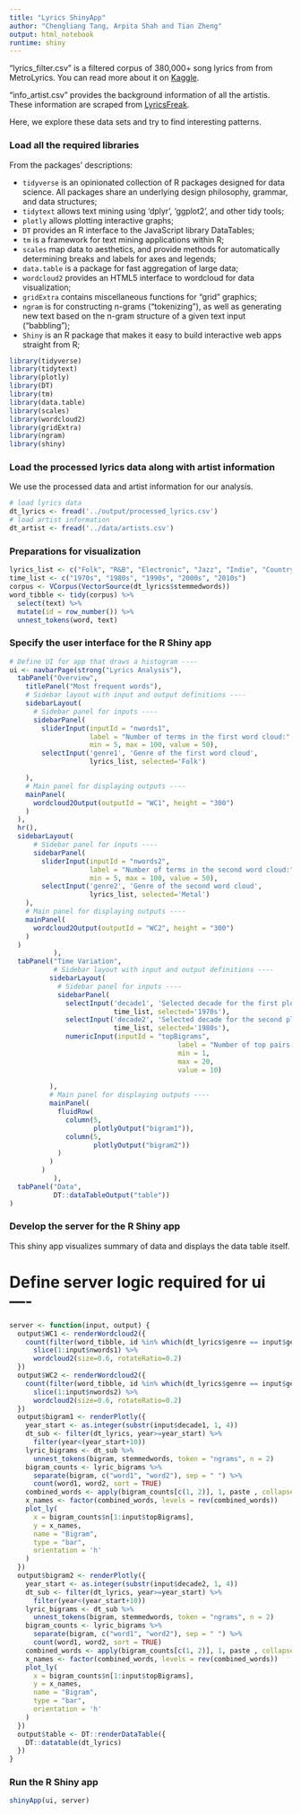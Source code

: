```yaml
---
title: "Lyrics ShinyApp"
author: "Chengliang Tang, Arpita Shah and Tian Zheng"
output: html_notebook
runtime: shiny
---
```


"lyrics_filter.csv" is a filtered corpus of 380,000+ song lyrics from from MetroLyrics. You can read more about it on [Kaggle](https://www.kaggle.com/gyani95/380000-lyrics-from-metrolyrics).

"info_artist.csv" provides the background information of all the artistis. These information are scraped from [LyricsFreak](https://www.lyricsfreak.com/).

Here, we explore these data sets and try to find interesting patterns.

### Load all the required libraries

From the packages' descriptions:

+ `tidyverse` is an opinionated collection of R packages designed for data science. All packages share an underlying design philosophy, grammar, and data structures;
+ `tidytext` allows text mining using 'dplyr', 'ggplot2', and other tidy tools;
+ `plotly` allows plotting interactive graphs;
+ `DT` provides an R interface to the JavaScript library DataTables;
+ `tm` is a framework for text mining applications within R;
+ `scales` map data to aesthetics, and provide methods for automatically determining breaks and labels for axes and legends;
+ `data.table` is a package for fast aggregation of large data;
+ `wordcloud2` provides an HTML5 interface to wordcloud for data visualization;
+ `gridExtra` contains miscellaneous functions for "grid" graphics;
+ `ngram` is for constructing n-grams (“tokenizing”), as well as generating new text based on the n-gram structure of a given text input (“babbling”);
+ `Shiny` is an R package that makes it easy to build interactive web apps straight from R;

```r
library(tidyverse)
library(tidytext)
library(plotly)
library(DT)
library(tm)
library(data.table)
library(scales)
library(wordcloud2)
library(gridExtra)
library(ngram)
library(shiny) 
```


### Load the processed lyrics data along with artist information

We use the processed data and artist information for our analysis.

```r
# load lyrics data
dt_lyrics <- fread('../output/processed_lyrics.csv') 
# load artist information
dt_artist <- fread('../data/artists.csv') 
```

### Preparations for visualization
```r
lyrics_list <- c("Folk", "R&B", "Electronic", "Jazz", "Indie", "Country", "Rock", "Metal", "Pop", "Hip-Hop", "Other")
time_list <- c("1970s", "1980s", "1990s", "2000s", "2010s")
corpus <- VCorpus(VectorSource(dt_lyrics$stemmedwords))
word_tibble <- tidy(corpus) %>%
  select(text) %>%
  mutate(id = row_number()) %>%
  unnest_tokens(word, text)
```



### Specify the user interface for the R Shiny app
```r
# Define UI for app that draws a histogram ----
ui <- navbarPage(strong("Lyrics Analysis"),
  tabPanel("Overview",
    titlePanel("Most frequent words"),
    # Sidebar layout with input and output definitions ----
    sidebarLayout(
      # Sidebar panel for inputs ----
      sidebarPanel(
        sliderInput(inputId = "nwords1",
                    label = "Number of terms in the first word cloud:",
                    min = 5, max = 100, value = 50),
        selectInput('genre1', 'Genre of the first word cloud', 
                    lyrics_list, selected='Folk')

    ),
    # Main panel for displaying outputs ----
    mainPanel(
      wordcloud2Output(outputId = "WC1", height = "300")
    )
  ),
  hr(),
  sidebarLayout(
      # Sidebar panel for inputs ----
      sidebarPanel(
        sliderInput(inputId = "nwords2",
                    label = "Number of terms in the second word cloud:",
                    min = 5, max = 100, value = 50),
        selectInput('genre2', 'Genre of the second word cloud', 
                    lyrics_list, selected='Metal')
    ),
    # Main panel for displaying outputs ----
    mainPanel(
      wordcloud2Output(outputId = "WC2", height = "300")
    )
  )
           ),
  tabPanel("Time Variation",
           # Sidebar layout with input and output definitions ----
          sidebarLayout(
            # Sidebar panel for inputs ----
            sidebarPanel(
              selectInput('decade1', 'Selected decade for the first plot:', 
                          time_list, selected='1970s'),
              selectInput('decade2', 'Selected decade for the second plot:', 
                          time_list, selected='1980s'),
              numericInput(inputId = "topBigrams",
                                          label = "Number of top pairs to view:",
                                          min = 1,
                                          max = 20,
                                          value = 10)
      
          ),
          # Main panel for displaying outputs ----
          mainPanel(
            fluidRow(
              column(5,
                     plotlyOutput("bigram1")),
              column(5,
                     plotlyOutput("bigram2"))
            )
          )
        )
           ),
  tabPanel("Data", 
           DT::dataTableOutput("table"))
)
```


### Develop the server for the R Shiny app
This shiny app visualizes summary of data and displays the data table itself.

# Define server logic required for ui ----
```r
server <- function(input, output) {
  output$WC1 <- renderWordcloud2({
    count(filter(word_tibble, id %in% which(dt_lyrics$genre == input$genre1)), word, sort = TRUE) %>%
      slice(1:input$nwords1) %>%
      wordcloud2(size=0.6, rotateRatio=0.2)
  })
  output$WC2 <- renderWordcloud2({
    count(filter(word_tibble, id %in% which(dt_lyrics$genre == input$genre2)), word, sort = TRUE) %>%
      slice(1:input$nwords2) %>%
      wordcloud2(size=0.6, rotateRatio=0.2)
  })
  output$bigram1 <- renderPlotly({
    year_start <- as.integer(substr(input$decade1, 1, 4))
    dt_sub <- filter(dt_lyrics, year>=year_start) %>%
      filter(year<(year_start+10))
    lyric_bigrams <- dt_sub %>%
      unnest_tokens(bigram, stemmedwords, token = "ngrams", n = 2)
    bigram_counts <- lyric_bigrams %>%
      separate(bigram, c("word1", "word2"), sep = " ") %>%
      count(word1, word2, sort = TRUE)
    combined_words <- apply(bigram_counts[c(1, 2)], 1, paste , collapse = " " )[1:input$topBigrams]
    x_names <- factor(combined_words, levels = rev(combined_words))
    plot_ly(
      x = bigram_counts$n[1:input$topBigrams],
      y = x_names,
      name = "Bigram",
      type = "bar",
      orientation = 'h'
    )
  })
  output$bigram2 <- renderPlotly({
    year_start <- as.integer(substr(input$decade2, 1, 4))
    dt_sub <- filter(dt_lyrics, year>=year_start) %>%
      filter(year<(year_start+10))
    lyric_bigrams <- dt_sub %>%
      unnest_tokens(bigram, stemmedwords, token = "ngrams", n = 2)
    bigram_counts <- lyric_bigrams %>%
      separate(bigram, c("word1", "word2"), sep = " ") %>%
      count(word1, word2, sort = TRUE)
    combined_words <- apply(bigram_counts[c(1, 2)], 1, paste , collapse = " " )[1:input$topBigrams]
    x_names <- factor(combined_words, levels = rev(combined_words))
    plot_ly(
      x = bigram_counts$n[1:input$topBigrams],
      y = x_names,
      name = "Bigram",
      type = "bar",
      orientation = 'h'
    )
  })
  output$table <- DT::renderDataTable({
    DT::datatable(dt_lyrics)
  })
}
```

### Run the R Shiny app

```r
shinyApp(ui, server)
```





